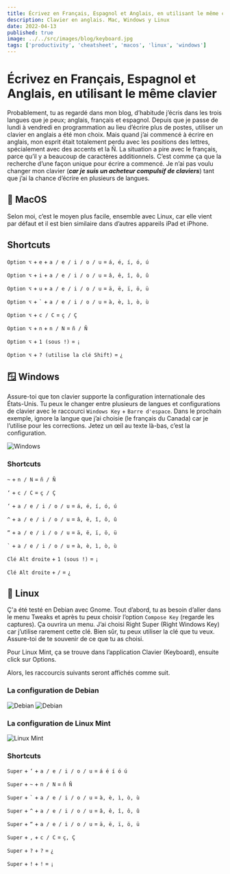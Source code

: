 ```yaml
---
title: Écrivez en Français, Espagnol et Anglais, en utilisant le même clavier
description: Clavier en anglais. Mac, Windows y Linux
date: 2022-04-13
published: true
image: ../../src/images/blog/keyboard.jpg
tags: ['productivity', 'cheatsheet', 'macos', 'linux', 'windows']
---
```


# Écrivez en Français, Espagnol et Anglais, en utilisant le même clavier

Probablement, tu as regardé dans mon blog, d’habitude j’écris dans les trois langues que je peux; anglais, français et espagnol. Depuis que je passe de lundi à vendredi en programmation au lieu d’écrire plus de postes, utiliser un clavier en anglais a été mon choix. Mais quand j’ai commencé à écrire en anglais, mon esprit était totalement perdu avec les positions des lettres, spécialement avec des accents et la Ñ. La situation a pire avec le français, parce qu’il y a beaucoup de caractères additionnels. C’est comme ça que la recherche d’une façon unique pour écrire a commencé. Je n’ai pas voulu changer mon clavier (**_car je suis un acheteur compulsif de claviers_**) tant que j’ai la chance d’écrire en plusieurs de langues.

## 🍎 MacOS

Selon moi, c’est le moyen plus facile, ensemble avec Linux, car elle vient par défaut et il est bien similaire dans d’autres appareils iPad et iPhone.

## Shortcuts

`Option ⌥` + `e` + `a / e / i / o / u` = `á, é, í, ó, ú`

`Option ⌥` + `i` + `a / e / i / o / u` = `â, ê, î, ô, û`

`Option ⌥` + `u` + `a / e / i / o / u` = `ä, ë, ï, ö, ü`

`Option ⌥` + `` ` `` + `a / e / i / o / u` = `à, è, ì, ò, ù`

`Option ⌥` + `c / C` = `ç / Ç`

`Option ⌥` + `n` + `n / N` = `ñ / Ñ`

`Option ⌥` + `1 (sous !)` = `¡`

`Option ⌥` + `? (utilise la clé Shift)` = `¿`

## 🪟 Windows

Assure-toi que ton clavier supporte la configuration internationale des États-Unis. Tu peux le changer entre plusieurs de langues et configurations de clavier avec le raccourci `Windows Key` + `Barre d'espace`. Dans le prochain exemple, ignore la langue que j’ai choisie (le français du Canada) car je l’utilise pour les corrections. Jetez un œil au texte là-bas, c’est la configuration.

![Windows](./win_layouts.png)

### Shortcuts

`~` + `n / N` = `ñ / Ñ`

`‘` + `c / C` = `ç / Ç`

`‘` + `a / e / i / o / u` = `á, é, í, ó, ú`

`^` + `a / e / i / o / u` = `â, ê, î, ô, û`

`“` + `a / e / i / o / u` = `ä, ë, ï, ö, ü`

`` ` `` + `a / e / i / o / u` = `à, è, ì, ò, ù`

`Clé Alt droite` + `1 (sous !)` = `¡`

`Clé Alt droite` + `/` = `¿`

## 🐧 Linux

Ç'a été testé en Debian avec Gnome. Tout d’abord, tu as besoin d’aller dans le menu Tweaks et après tu peux choisir l’option `Compose Key` (regarde les captures). Ça ouvrira un menu. J’ai choisi Right Super (Right Windows Key) car j’utilise rarement cette clé. Bien sûr, tu peux utiliser la clé que tu veux. Assure-toi de te souvenir de ce que tu as choisi.

Pour Linux Mint, ça se trouve dans l’application Clavier (Keyboard), ensuite click sur Options.

Alors, les raccourcis suivants seront affichés comme suit.

### La configuration de Debian

![Debian](./debian_layout_one.png)
![Debian](./debian_layout_two.png)

### La configuration de Linux Mint

![Linux Mint](./mint_layout.png)

### Shortcuts

`Super` + `‘` + `a / e / i / o / u` = `á é í ó ú`

`Super` + `~` + `n / N` = `ñ Ñ`

`Super` + `` ` `` + `a / e / i / o / u` = `à, è, ì, ò, ù`

`Super` + `^` + `a / e / i / o / u` = `â, ê, î, ô, û`

`Super` + `“` + `a / e / i / o / u` = `ä, ë, ï, ö, ü`

`Super` + `,` + `c / C` = `ç, Ç`

`Super` + `?` + `?` = `¿`

`Super` + `!` + `!` = `¡`
